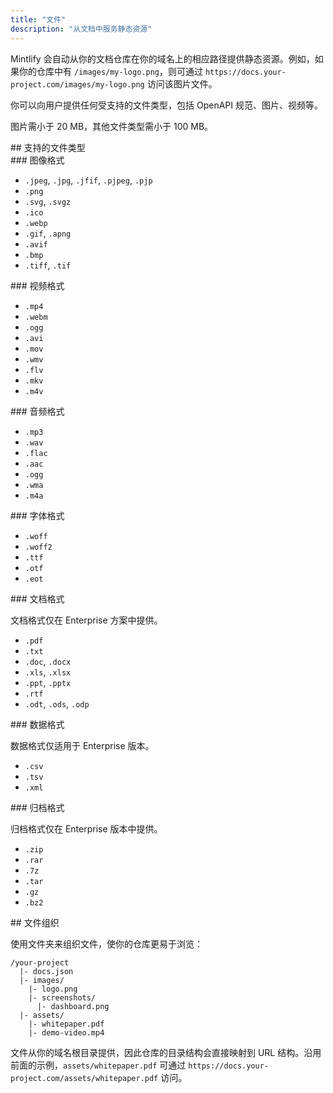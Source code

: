 ```yaml
---
title: "文件"
description: "从文档中服务静态资源"
---
```


Mintlify 会自动从你的文档仓库在你的域名上的相应路径提供静态资源。例如，如果你的仓库中有 `/images/my-logo.png`，则可通过 `https://docs.your-project.com/images/my-logo.png` 访问该图片文件。

你可以向用户提供任何受支持的文件类型，包括 OpenAPI 规范、图片、视频等。

图片需小于 20 MB，其他文件类型需小于 100 MB。

<div id="supported-file-types">
  ## 支持的文件类型
</div>

<div id="image-formats">
  ### 图像格式
</div>

- `.jpeg`, `.jpg`, `.jfif`, `.pjpeg`, `.pjp`
- `.png`
- `.svg`, `.svgz`
- `.ico`
- `.webp`
- `.gif`, `.apng`
- `.avif`
- `.bmp`
- `.tiff`, `.tif`

<div id="video-formats">
  ### 视频格式
</div>

- `.mp4`
- `.webm`
- `.ogg`
- `.avi`
- `.mov`
- `.wmv`
- `.flv`
- `.mkv`
- `.m4v`

<div id="audio-formats">
  ### 音频格式
</div>

- `.mp3`
- `.wav`
- `.flac`
- `.aac`
- `.ogg`
- `.wma`
- `.m4a`

<div id="font-formats">
  ### 字体格式
</div>

- `.woff`
- `.woff2`
- `.ttf`
- `.otf`
- `.eot`

<div id="document-formats">
  ### 文档格式
</div>

<Note>文档格式仅在 Enterprise 方案中提供。</Note>

- `.pdf`
- `.txt`
- `.doc`, `.docx`
- `.xls`, `.xlsx`
- `.ppt`, `.pptx`
- `.rtf`
- `.odt`, `.ods`, `.odp`

<div id="data-formats">
  ### 数据格式
</div>

<Note>数据格式仅适用于 Enterprise 版本。</Note>

- `.csv`
- `.tsv`
- `.xml`

<div id="archive-formats">
  ### 归档格式
</div>

<Note>归档格式仅在 Enterprise 版本中提供。</Note>

- `.zip`
- `.rar`
- `.7z`
- `.tar`
- `.gz`
- `.bz2`

<div id="file-organization">
  ## 文件组织
</div>

使用文件夹来组织文件，使你的仓库更易于浏览：

```text
/your-project
  |- docs.json
  |- images/
    |- logo.png
    |- screenshots/
      |- dashboard.png
  |- assets/
    |- whitepaper.pdf
    |- demo-video.mp4
```

文件从你的域名根目录提供，因此仓库的目录结构会直接映射到 URL 结构。沿用前面的示例，`assets/whitepaper.pdf` 可通过 `https://docs.your-project.com/assets/whitepaper.pdf` 访问。
